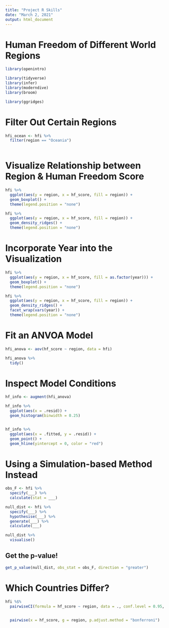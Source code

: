 ```yaml
---
title: "Project R Skills"
date: "March 2, 2021"
output: html_document
---
```


# Human Freedom of Different World Regions

```r
library(openintro)

library(tidyverse)
library(infer)
library(moderndive)
library(broom)

library(ggridges)
```


# Filter Out Certain Regions 

```r
hfi_ocean <- hfi %>% 
  filter(region == "Oceania")
  
```



# Visualize Relationship between Region & Human Freedom Score

```r
hfi %>% 
  ggplot(aes(y = region, x = hf_score, fill = region)) +
  geom_boxplot() + 
  theme(legend.position = "none")

hfi %>% 
  ggplot(aes(y = region, x = hf_score, fill = region)) +
  geom_density_ridges() + 
  theme(legend.position = "none")

```



# Incorporate Year into the Visualization

```r
hfi %>% 
  ggplot(aes(y = region, x = hf_score, fill = as.factor(year))) +
  geom_boxplot() + 
  theme(legend.position = "none") 

hfi %>% 
  ggplot(aes(y = region, x = hf_score, fill = region)) +
  geom_density_ridges() + 
  facet_wrap(vars(year)) + 
  theme(legend.position = "none")

```


# Fit an ANVOA Model 

```r
hfi_anova <- aov(hf_score ~ region, data = hfi) 

hfi_anova %>% 
  tidy()

```


# Inspect Model Conditions 

```r
hf_info <- augment(hfi_anova)

hf_info %>% 
  ggplot(aes(x = .resid)) + 
  geom_histogram(binwidth = 0.25)


hf_info %>% 
  ggplot(aes(x = .fitted, y = .resid)) + 
  geom_point() + 
  geom_hline(yintercept = 0, color = "red")

```


# Using a Simulation-based Method Instead 


```r
obs_F <- hfi %>% 
  specify(___) %>% 
  calculate(stat = ___)

null_dist <- hfi %>% 
  specify(___) %>% 
  hypothesise(___) %>% 
  generate(___) %>% 
  calculate(___)

null_dist %>% 
  visualise()
```


## Get the p-value! 

```r
get_p_value(null_dist, obs_stat = obs_F, direction = "greater")
```


# Which Countries Differ? 

```r
hfi %$%
  pairwiseCI(formula = hf_score ~ region, data = ., conf.level = 0.95, method = "Param.diff") %>% 

  
  pairwise(x = hf_score, g = region, p.adjust.method = "bonferroni")
```



